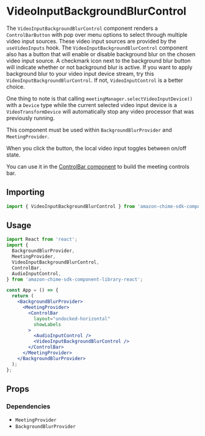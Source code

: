 
<Meta title="SDK Components/MeetingControls/VideoInputBackgroundBlurControl" />

# VideoInputBackgroundBlurControl

The `VideoInputBackgroundBlurControl` component renders a `ControlBarButton` with pop over menu options to select through multiple video input sources.
These video input sources are provided by the `useVideoInputs` hook.
The `VideoInputBackgroundBlurControl` component also has a button that will enable or disable background blur on the chosen video input source. A checkmark icon
next to the background blur button will indicate whether or not background blur is active. If you want to apply background blur to your video input device stream,
try this `VideoInputBackgroundBlurControl`. If not, `VideoInputControl` is a better choice.

One thing to note is that calling `meetingManager.selectVideoInputDevice()` with a `Device` type while the current selected video input device is a `VideoTransformDevice`
will automatically stop any video processor that was previously running.

This component must be used within `BackgroundBlurProvider` and `MeetingProvider`.

When you click the button, the local video input toggles between on/off state.

You can use it in the [ControlBar component](/docs/ui-components-controlbar--control-bar) to build the meeting controls bar.

## Importing

```javascript
import { VideoInputBackgroundBlurControl } from 'amazon-chime-sdk-component-library-react';
```

## Usage

```jsx
import React from 'react';
import {
  BackgroundBlurProvider,
  MeetingProvider,
  VideoInputBackgroundBlurControl,
  ControlBar,
  AudioInputControl,
} from 'amazon-chime-sdk-component-library-react';

const App = () => {
  return (
    <BackgroundBlurProvider>
      <MeetingProvider>
        <ControlBar
          layout="undocked-horizontal"
          showLabels
        >
          <AudioInputControl />
          <VideoInputBackgroundBlurControl />
        </ControlBar>
      </MeetingProvider>
    </BackgroundBlurProvider>
  );
};
```

## Props

<Props of={VideoInputBackgroundBlurControl} />

### Dependencies

- `MeetingProvider`
- `BackgroundBlurProvider`
